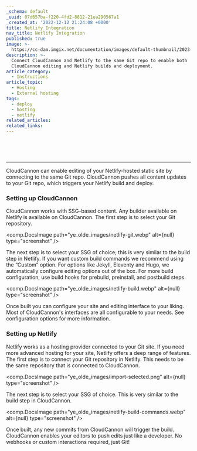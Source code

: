 ```yaml
---
_schema: default
_uuid: 07d657ba-f220-4fd2-8812-21ea290567a1
_created_at: '2022-12-12 21:24:08 +0000'
title: Netlify Integration
nav_title: Netlify Integration
published: true
image: >-
  https://cc-dam.imgix.net/documentation/images/default-thumbnail/2023-Q4/CloudCannon-Documentation-Thumbnail.png
description: >-
  Connect CloudCannon and Netlify to the same Git repo to enable both
  CloudCannon editing and Netlify builds and deployment.
article_category:
  - Instructions
article_topic:
  - Hosting
  - External hosting
tags:
  - deploy
  - hosting
  - netlify
related_articles:
related_links:
---
```

&nbsp;

&nbsp;

---

CloudCannon can enable editing of your Netlify-hosted static site by connecting to the same Git repo. CloudCannon pushes all content updates to your Git repo, which triggers your Netlify build and deploy.

### Setting up CloudCannon

CloudCannon works with SSG-based content. Any builder available on Netlify is available on CloudCannon. The first step is to select your Git repository.

<comp.DocsImage path="ye_olde_images/netlify-git.webp" alt={null} type="screenshot" />

The next step is to select your SSG of choice; this is very similar to the build step in Netlify. If you want custom build commands we recommend using the “Custom” option. For options like Jekyll, Eleventy and Hugo, we automatically configure editing options out of the box. For more build configuration, use build hooks for prebuild, preinstall, and postbuild steps.

<comp.DocsImage path="ye_olde_images/netlify-build.webp" alt={null} type="screenshot" />

Once built you can configure your site and editing interface to your liking. Most of CloudCannon's interfaces are all configurable to your needs. See configuration options for more information.

### Setting up Netlify

Netlify works as a hosting provider connected to your Git site. If you need more advanced hosting for your site, Netlify offers a deep range of features. The first step is to connect your Git repository in Netlify. This needs to be the same repository that is connected to CloudCannon.

<comp.DocsImage path="ye_olde_images/import-selected.png" alt={null} type="screenshot" />

The next step is to select your SSG of choice. This is very similar to the build step in CloudCannon.

<comp.DocsImage path="ye_olde_images/netlify-build-commands.webp" alt={null} type="screenshot" />

Once built, any new commits from CloudCannon will trigger the build. CloudCannon enables your editors to push edits just like a developer. No webhooks or custom interactions required, just Git!